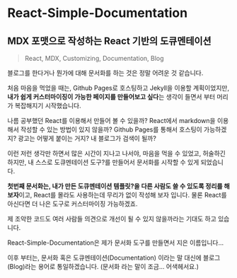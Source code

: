 # React-Simple-Documentation

## MDX 포맷으로 작성하는 React 기반의 도큐멘테이션

> React, MDX, Customizing, Documentation, Blog

블로그를 한다거나 뭔가에 대해 문서화를 하는 것은 정말 어려운 것 같습니다.

처음 마음을 먹었을 때는, Github Pages로 호스팅하고 Jekyll을 이용할 계획이었지만,
**내가 쉽게 커스터마이징이 가능한 페이지를 만들어보고 싶다**는 생각이 들면서 부터 머리가 복잡해지기 시작했습니다.

나름 공부했던 React를 이용해서 만들어 볼 수 있을까?
React에서 markdown을 이용해서 작성할 수 있는 방법이 있지 않을까?
Github Pages를 통해서 호스팅이 가능하겠지?
광고는 어떻게 붙이는 거지?
내 블로그가 검색이 될까?

이런 저런 생각만 하면서 많은 시간이 지나고 나서야, 마음을 먹을 수 있었고,
허술하긴 하지만, 내 스스로 도큐멘테이션 도구?를 만들어서 문서화를 시작할 수 있게 되었습니다.

**첫번째 문서화는, 내가 만든 도큐멘테이션 템플릿?을 다른 사람도 쓸 수 있도록 정리를 해보자**이고, React를 몰라도 사용하는데 무리가 없이 작성해 보자 입니다.
물론 React를 아신다면 더 나은 도구로 커스터마이징 가능하겠죠.


제 조악한 코드도 여러 사람들 의견으로 개선이 될 수 있지 않을까라는 기대도 하고 있습니다.


React-Simple-Documentation은 제가 문서화 도구를 만들면서 지은 이름입니다... 


이후 부터는, 문서화 혹은 도큐멘테이션(Documentation) 이라는 말 대신에 블로그(Blog)라는 용어로 통일하겠습니다.
(문서화 라는 말이 조금... 어색헤서요.) 